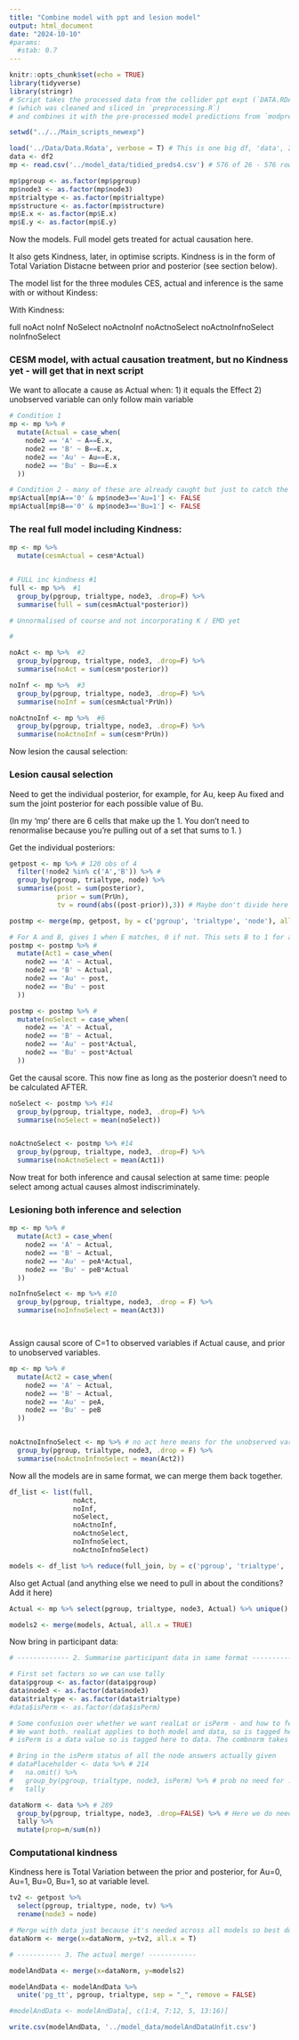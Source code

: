 ```yaml
---
title: "Combine model with ppt and lesion model"
output: html_document
date: "2024-10-10"
#params: 
  #stab: 0.7
---
```


```r
knitr::opts_chunk$set(echo = TRUE)
library(tidyverse)
library(stringr)
# Script takes the processed data from the collider ppt expt (`DATA.RDATA`) or ppt.csv
# (which was cleaned and sliced in `preprocessing.R`) 
# and combines it with the pre-processed model predictions from `modpred_process2.R` (`tidied_preds4.csv`)
```

```r
setwd("../../Main_scripts_newexp")
```

```r
load('../Data/Data.Rdata', verbose = T) # This is one big df, 'data', 2640, of 220 ppts
data <- df2
mp <- read.csv('../model_data/tidied_preds4.csv') # 576 of 26 - 576 rows because: 3 pgroups x 12 trialtypes x 4 nodes x 4 prior possible settings of unobserved variables  

mp$pgroup <- as.factor(mp$pgroup)
mp$node3 <- as.factor(mp$node3)
mp$trialtype <- as.factor(mp$trialtype)
mp$structure <- as.factor(mp$structure)
mp$E.x <- as.factor(mp$E.x)
mp$E.y <- as.factor(mp$E.y)
```

Now the models.
Full model gets treated for actual causation here.

It also gets Kindness, later, in optimise scripts. Kindness is in the form of Total Variation Distacne between prior and posterior (see section below).

The model list for the three modules CES, actual and inference is the same with or without Kindess:

With Kindness:

full
noAct
noInf
NoSelect
noActnoInf
noActnoSelect
noActnoInfnoSelect
noInfnoSelect



### CESM model, with actual causation treatment, but no Kindness yet - will get that in next script

We want to allocate a cause as Actual when:
1) it equals the Effect
2) unobserved variable can only follow main variable

```r

# Condition 1
mp <- mp %>% # 
  mutate(Actual = case_when(
    node2 == 'A' ~ A==E.x,
    node2 == 'B' ~ B==E.x,
    node2 == 'Au' ~ Au==E.x,
    node2 == 'Bu' ~ Bu==E.x
  ))

# Condition 2 - many of these are already caught but just to catch the extras 
mp$Actual[mp$A=='0' & mp$node3=='Au=1'] <- FALSE
mp$Actual[mp$B=='0' & mp$node3=='Bu=1'] <- FALSE
```

### The real full model including Kindness:


```r
mp <- mp %>% 
  mutate(cesmActual = cesm*Actual)


# FULL inc kindness #1
full <- mp %>%  #1 
  group_by(pgroup, trialtype, node3, .drop=F) %>% 
  summarise(full = sum(cesmActual*posterior)) 

# Unnormalised of course and not incorporating K / EMD yet

```



```r
# 

noAct <- mp %>%  #2
  group_by(pgroup, trialtype, node3, .drop=F) %>% 
  summarise(noAct = sum(cesm*posterior)) 

noInf <- mp %>%  #3
  group_by(pgroup, trialtype, node3, .drop=F) %>% 
  summarise(noInf = sum(cesmActual*PrUn)) 

noActnoInf <- mp %>%  #6
  group_by(pgroup, trialtype, node3, .drop=F) %>% 
  summarise(noActnoInf = sum(cesm*PrUn)) 


```


Now lesion the causal selection:

### Lesion causal selection

Need to get the individual posterior, for example, for Au, keep Au fixed and sum the joint posterior for each possible value of Bu.

(In my 'mp' there are 6 cells that make up the 1. You don't need to renormalise because you're pulling out of a set that sums to 1. )

Get the individual posteriors:

```r
getpost <- mp %>% # 120 obs of 4
  filter(!node2 %in% c('A','B')) %>% # 
  group_by(pgroup, trialtype, node) %>% 
  summarise(post = sum(posterior),
            prior = sum(PrUn),
            tv = round(abs((post-prior)),3)) # Maybe don't divide here by 2? Because both Au=1 and Au=0 need the value separately

```


```r

postmp <- merge(mp, getpost, by = c('pgroup', 'trialtype', 'node'), all.x = TRUE)

# For A and B, gives 1 when E matches, 0 if not. This sets B to 1 for actual cause, eg. if B=0 when E=0
postmp <- postmp %>% # 
  mutate(Act1 = case_when(
    node2 == 'A' ~ Actual,
    node2 == 'B' ~ Actual,
    node2 == 'Au' ~ post,
    node2 == 'Bu' ~ post
  ))

postmp <- postmp %>% #
  mutate(noSelect = case_when(
    node2 == 'A' ~ Actual,
    node2 == 'B' ~ Actual,
    node2 == 'Au' ~ post*Actual,
    node2 == 'Bu' ~ post*Actual
  ))

```


Get the causal score. This now fine as long as the posterior doesn't need to be calculated AFTER.

```r

noSelect <- postmp %>% #14
  group_by(pgroup, trialtype, node3, .drop=F) %>% 
  summarise(noSelect = mean(noSelect)) 


noActnoSelect <- postmp %>% #14
  group_by(pgroup, trialtype, node3, .drop=F) %>% 
  summarise(noActnoSelect = mean(Act1)) 

```


Now treat for both inference and causal selection at same time: people select among actual causes almost indiscriminately.

### Lesioning both inference and selection


```r

mp <- mp %>% # 
  mutate(Act3 = case_when(
    node2 == 'A' ~ Actual,
    node2 == 'B' ~ Actual,
    node2 == 'Au' ~ peA*Actual,
    node2 == 'Bu' ~ peB*Actual
  ))

noInfnoSelect <- mp %>% #10
  group_by(pgroup, trialtype, node3, .drop = F) %>% 
  summarise(noInfnoSelect = mean(Act3))




```


Assign causal score of C=1 to observed variables if Actual cause, and prior to unobserved variables.

```r

mp <- mp %>% # 
  mutate(Act2 = case_when(
    node2 == 'A' ~ Actual,
    node2 == 'B' ~ Actual,
    node2 == 'Au' ~ peA,
    node2 == 'Bu' ~ peB
  ))


noActnoInfnoSelect <- mp %>% # no act here means for the unobserved variables 
  group_by(pgroup, trialtype, node3, .drop = F) %>% 
  summarise(noActnoInfnoSelect = mean(Act2))


```


Now all the models are in same format, we can merge them back together. 

```r
df_list <- list(full, 
                noAct, 
                noInf, 
                noSelect, 
                noActnoInf, 
                noActnoSelect, 
                noInfnoSelect, 
                noActnoInfnoSelect) 

models <- df_list %>% reduce(full_join, by = c('pgroup', 'trialtype', 'node3'))

```

Also get Actual (and anything else we need to pull in about the conditions? Add it here)

```r
Actual <- mp %>% select(pgroup, trialtype, node3, Actual) %>% unique()
```

```r
models2 <- merge(models, Actual, all.x = TRUE)
```


Now bring in participant data:

```r
# ------------- 2. Summarise participant data in same format ---------------------

# First set factors so we can use tally
data$pgroup <- as.factor(data$pgroup)
data$node3 <- as.factor(data$node3)
data$trialtype <- as.factor(data$trialtype)
#data$isPerm <- as.factor(data$isPerm)

# Some confusion over whether we want realLat or isPerm - and how to feed those things to the chart later
# We want both. realLat applies to both model and data, so is tagged here to model.
# isPerm is a data value so is tagged here to data. The combnorm takes them both to variable settings

# Bring in the isPerm status of all the node answers actually given
# dataPlaceholder <- data %>% # 214
#   na.omit() %>%
#   group_by(pgroup, trialtype, node3, isPerm) %>% # prob no need for .drop because the isPerm val is the same for both values of the var
#   tally

dataNorm <- data %>% # 289
  group_by(pgroup, trialtype, node3, .drop=FALSE) %>% # Here we do need the .drop to get all the combinations
  tally %>% 
  mutate(prop=n/sum(n))
```

### Computational kindness

Kindness here is Total Variation between the prior and posterior, for Au=0, Au=1, Bu=0, Bu=1, so at variable level. 

```r

tv2 <- getpost %>% 
  select(pgroup, trialtype, node, tv) %>% 
  rename(node3 = node)

# Merge with data just because it's needed across all models so best do it once here
dataNorm <- merge(x=dataNorm, y=tv2, all.x = T) 

```


```r
# ----------- 3. The actual merge! ------------ 

modelAndData <- merge(x=dataNorm, y=models2) 

modelAndData <- modelAndData %>% 
  unite('pg_tt', pgroup, trialtype, sep = "_", remove = FALSE)

#modelAndData <- modelAndData[, c(1:4, 7:12, 5, 13:16)]
```


```r
write.csv(modelAndData, '../model_data/modelAndDataUnfit.csv')  
```

